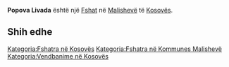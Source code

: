 {{Fshat në Kosovës
 | Emri                = Popova Livada
| srp_N_name = Popova Livada
| srp_N_FULL_NAME_RO = Popova Livada
| srp_N_FULL_NAME_ND_RO = Popova Livada
| srp_N_SORT_NAME_RG = POPOVALIVADA
| srp_N_FULL_NAME_RG = Popova Livada
| srp_N_FULL_NAME_ND_RG = Popova Livada
| srp_NS_name = Попова Ливада
| srp_NS_FULL_NAME_RO = Попова Ливада
| srp_NS_FULL_NAME_ND_RO = Попова Ливада
| srp_NS_SORT_NAME_RG = ПОПОВАЛИВАДА
| srp_NS_FULL_NAME_RG = Попова Ливада
| srp_NS_FULL_NAME_ND_RG = Попова Ливада

 | Emri (Rasa dhanore) = 
 | Figura              = 
 | Shteti              = Kosovo
 | Komuna              = Malishevë
 | Kodi postar         = 
 | Sipërfaqja          = 

 | Popullsia           = 

 | Regj. i popullsisë  = 
 | Dend. e popullsisë  = 
 | Faqja zyrtare       = 
 <!--- Koordinatat ----> 
 | Gjerësia            = 42.575462
 | Gjatësia            = 21.315643
 | Lartësia            = 
}}
'''Popova Livada''' është një [[Fshat]] në [[Malishevë]] të [[Kosovës]].

<!-- == Gjeografia == -->
<!-- == Historia == -->
<!-- == Demografia == -->
== Shih edhe ==
{{Komuna Malishevë}}
{{Kosovo-Administrata-Cung}}

[[Kategoria:Fshatra në Kosovës]]
[[Kategoria:Fshatra në Kommunes Malishevë]]
[[Kategoria:Vendbanime në Kosovës]]